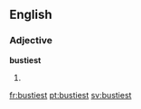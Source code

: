 ==English==

===Adjective===
'''bustiest'''

# {{en-superlative of|busty}}

[[fr:bustiest]]
[[pt:bustiest]]
[[sv:bustiest]]